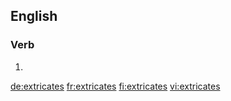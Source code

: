 ==English==

===Verb===
{{head|en|verb form}}

# {{en-third-person singular of|extricate}}

[[de:extricates]]
[[fr:extricates]]
[[fi:extricates]]
[[vi:extricates]]